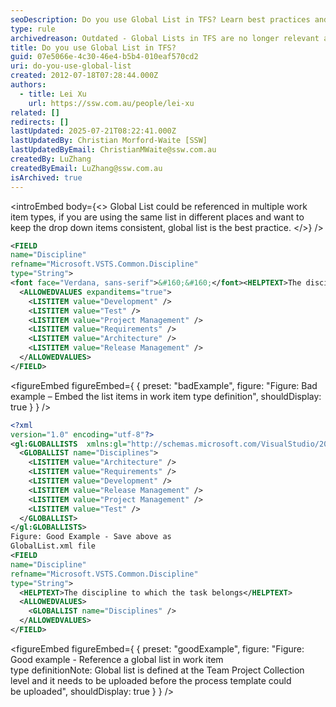 ```yaml
---
seoDescription: Do you use Global List in TFS? Learn best practices and examples of referencing global lists in work item type definitions.
type: rule
archivedreason: Outdated - Global Lists in TFS are no longer relevant as TFS has been replaced by Azure DevOps. See https://www.ssw.com.au/rules/rules-to-better-devops/
title: Do you use Global List in TFS?
guid: 07e5066e-4c30-46e4-b5b4-010eaf570cd2
uri: do-you-use-global-list
created: 2012-07-18T07:28:44.000Z
authors:
  - title: Lei Xu
    url: https://ssw.com.au/people/lei-xu
related: []
redirects: []
lastUpdated: 2025-07-21T08:22:41.000Z
lastUpdatedBy: Christian Morford-Waite [SSW]
lastUpdatedByEmail: ChristianMWaite@ssw.com.au
createdBy: LuZhang
createdByEmail: LuZhang@ssw.com.au
isArchived: true
---
```


<introEmbed
  body={<>
Global List could be referenced in multiple work item types, if you are using the same list in different places and want to keep the drop down items consistent, global list is the best practice.
  </>}
/>
```xml
<FIELD
name="Discipline"
refname="Microsoft.VSTS.Common.Discipline"
type="String">
<font face="Verdana, sans-serif">&#160;&#160;</font><HELPTEXT>The discipline to which the task belongs</HELPTEXT>
  <ALLOWEDVALUES expanditems="true">
    <LISTITEM value="Development" />
    <LISTITEM value="Test" />
    <LISTITEM value="Project Management" />
    <LISTITEM value="Requirements" />
    <LISTITEM value="Architecture" />
    <LISTITEM value="Release Management" />
  </ALLOWEDVALUES>
</FIELD>
```

<figureEmbed figureEmbed={ {
  preset: "badExample",
  figure: "Figure: Bad example – Embed the list items in work item type definition",
  shouldDisplay: true
} } />


```xml
<?xml
version="1.0" encoding="utf-8"?>
<gl:GLOBALLISTS  xmlns:gl="http://schemas.microsoft.com/VisualStudio/2005/workitemtracking/globallists">
  <GLOBALLIST name="Disciplines">
    <LISTITEM value="Architecture" />
    <LISTITEM value="Requirements" />
    <LISTITEM value="Development" />
    <LISTITEM value="Release Management" />
    <LISTITEM value="Project Management" />
    <LISTITEM value="Test" />
  </GLOBALLIST>
</gl:GLOBALLISTS>
Figure: Good Example - Save above as
GlobalList.xml file
<FIELD
name="Discipline"
refname="Microsoft.VSTS.Common.Discipline"
type="String">
  <HELPTEXT>The discipline to which the task belongs</HELPTEXT>
  <ALLOWEDVALUES>
    <GLOBALLIST name="Disciplines" />
  </ALLOWEDVALUES>
</FIELD>
```

<figureEmbed figureEmbed={ {
  preset: "goodExample",
  figure: "Figure: Good example - Reference a global list in work item type definitionNote: Global list is defined at the Team Project Collection level and it needs to be uploaded before the process template could be uploaded",
  shouldDisplay: true
} } />
